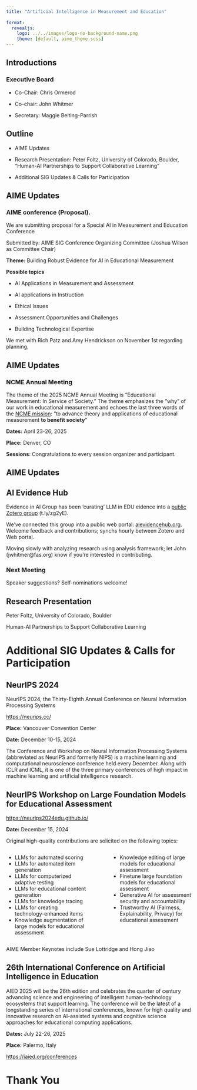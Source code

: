 ```yaml
---
title: "Artificial Intelligence in Measurement and Education"
 
format: 
  revealjs:
    logo: ../../images/logo-no-background-name.png
    theme: [default, aime_theme.scss]
---
```


## Introductions

### Executive Board

-   Co-Chair: Chris Ormerod

-   Co-chair: John Whitmer

-   Secretary: Maggie Beiting-Parrish

## Outline

-   AIME Updates

-   Research Presentation: Peter Foltz, University of Colorado, Boulder, "Human-AI Partnerships to Support Collaborative Learning"

-   Additional SIG Updates & Calls for Participation

## AIME Updates

### AIME conference (Proposal).

We are submitting proposal for a Special AI in Measurement and Education Conference

Submitted by: AIME SIG Conference Organizing Committee (Joshua Wilson as Committee Chair)

**Theme:** Building Robust Evidence for AI in Educational Measurement

**Possible topics**

-   AI Applications in Measurement and Assessment

-   AI applications in Instruction

-   Ethical Issues

-   Assessment Opportunities and Challenges

-   Building Technological Expertise

We met with Rich Patz and Amy Hendrickson on November 1st regarding planning.

## AIME Updates

### NCME Annual Meeting

The theme of the 2025 NCME Annual Meeting is "Educational Measurement: In Service of Society." The theme emphasizes the "why" of our work in educational measurement and echoes the last three words of the [NCME mission](https://www.ncme.org/about/about-ncme/mission): "to advance theory and applications of educational measurement **to benefit society**"

**Dates:** April 23-26, 2025

**Place:** Denver, CO

**Sessions**: Congratulations to every session organizer and participant.

## AIME Updates

## AI Evidence Hub

Evidence in AI Group has been 'curating' LLM in EDU eidence into a [public Zotero group](https://www.zotero.org/groups/5515175/llms-4-edu_public) (t.ly/zg2yE).

We've connected this group into a public web portal: [aievidencehub.org](https://aievidencehub.org/lib/). Welcome feedback and contributions; synchs hourly between Zotero and Web portal.

Moving slowly with analyzing research using analysis framework; let John (jwhitmer\@fas.org) know if you're interested in contributing.

### Next Meeting

Speaker suggestions? Self-nominations welcome!

## Research Presentation

Peter Foltz, University of Colorado, Boulder

Human-AI Partnerships to Support Collaborative Learning

# Additional SIG Updates & Calls for Participation

## NeurIPS 2024

NeurIPS 2024, the Thirty-Eighth Annual Conference on Neural Information Processing Systems

<https://neurips.cc/>

**Place:** Vancouver Convention Center

**Date:** December 10-15, 2024

The Conference and Workshop on Neural Information Processing Systems (abbreviated as NeurIPS and formerly NIPS) is a machine learning and computational neuroscience conference held every December. Along with ICLR and ICML, it is one of the three primary conferences of high impact in machine learning and artificial intelligence research.

## NeurIPS Workshop on Large Foundation Models for Educational Assessment

<https://neurips2024edu.github.io/>

**Date:** December 15, 2024

Original high-quality contributions are solicited on the following topics:

::: columns
::: {.column width="45%"}
-   LLMs for automated scoring
-   LLMs for automated item generation
-   LLMs for computerized adaptive testing
-   LLMs for educational content generation
-   LLMs for knowledge tracing
-   LLMs for creating technology-enhanced items
-   Knowledge augmentation of large models for educational assessment
:::

::: {.column width="5%"}
:::

::: {.column width="45%"}
-   Knowledge editing of large models for educational assessment
-   Finetune large foundation models for educational assessment
-   Generative AI for assessment security and accountability
-   Trustworthy AI (Fairness, Explainability, Privacy) for educational assessment
:::
:::

AIME Member Keynotes include Sue Lottridge and Hong Jiao

## 26th International Conference on Artificial Intelligence in Education

AIED 2025 will be the 26th edition and celebrates the quarter of century advancing science and engineering of intelligent human-technology ecosystems that support learning. The conference will be the latest of a longstanding series of international conferences, known for high quality and innovative research on AI-assisted systems and cognitive science approaches for educational computing applications.

**Dates:** July 22-26, 2025

**Place:** Palermo, Italy

<https://iaied.org/conferences>

# Thank You
